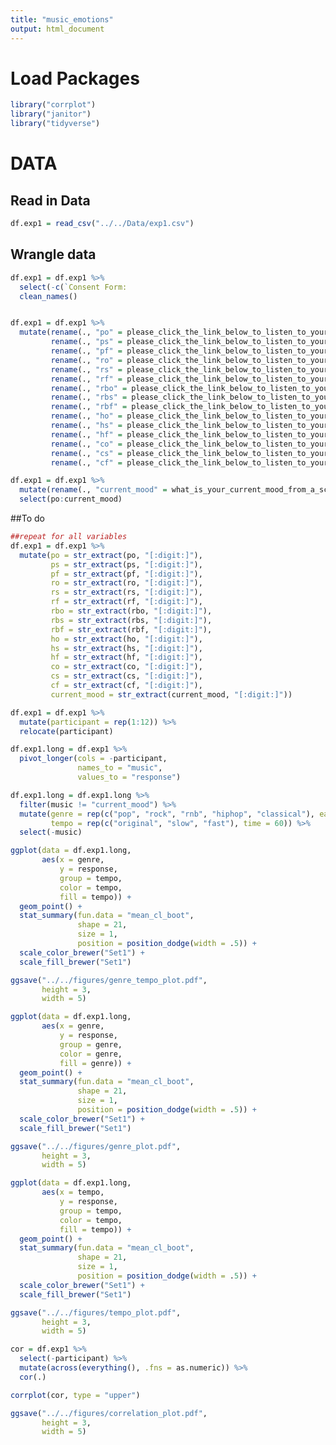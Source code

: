 ```yaml
---
title: "music_emotions"
output: html_document
---
```


# Load Packages

```r
library("corrplot")
library("janitor")
library("tidyverse")
```

# DATA

## Read in Data

```r
df.exp1 = read_csv("../../Data/exp1.csv")
```

## Wrangle data

```r
df.exp1 = df.exp1 %>% 
  select(-c(`Consent Form:                                                       DESCRIPTION: You are invited to participate in a research study on how different genres and tempos of music affect teenager’s emotions. Hopefully, based on the data, we can see what type of music at what tempo has the most positive/negative impact on teenager’s moods. You will be asked to listen to 15 20-to-30-seconds-long recordings of different music at different tempos and rate your mood after listening to each one.                                                                              TIME INVOLVEMENT: Your participation will take approximately 8-10 mins to finish the survey           RISKS AND BENEFITS: The risks associated with this study are none. Study data will be stored securely, minimizing the risk of confidentiality breach. We cannot and do not guarantee or promise that you will receive any benefits from this study. Your decision of whether or not to participate in this study will not affect your grades in school.                                               PARTICIPANT’S RIGHTS: If you have read this form and have decided to participate in this project, please understand your participation is voluntary and you have the right to withdraw your consent or discontinue participation at any time without penalty or loss of benefits to which you are otherwise entitled. The alternative is not to participate. You have the right to refuse to answer particular questions. The results of this research study may be presented at scientific or professional meetings or published in scientific journals. Your individual privacy will be maintained in all published and written data resulting from the study.`, Timestamp, Score)) %>% 
  clean_names() 


df.exp1 = df.exp1 %>% 
  mutate(rename(., "po" = please_click_the_link_below_to_listen_to_your_audio_whats_your_mood_after_listening_to_the_audio_from_a_scale_of_1_10_po),
         rename(., "ps" = please_click_the_link_below_to_listen_to_your_audio_whats_your_mood_after_listening_to_the_audio_from_a_scale_of_1_10_ps),
         rename(., "pf" = please_click_the_link_below_to_listen_to_your_audio_whats_your_mood_after_listening_to_the_audio_from_a_scale_of_1_10_pf),
         rename(., "ro" = please_click_the_link_below_to_listen_to_your_audio_whats_your_mood_after_listening_to_the_audio_from_a_scale_of_1_10_ro),
         rename(., "rs" = please_click_the_link_below_to_listen_to_your_audio_whats_your_mood_after_listening_to_the_audio_from_a_scale_of_1_10_rs),
         rename(., "rf" = please_click_the_link_below_to_listen_to_your_audio_whats_your_mood_after_listening_to_the_audio_from_a_scale_of_1_10_rf),
         rename(., "rbo" = please_click_the_link_below_to_listen_to_your_audio_whats_your_mood_after_listening_to_the_audio_from_a_scale_of_1_10_rbo),
         rename(., "rbs" = please_click_the_link_below_to_listen_to_your_audio_whats_your_mood_after_listening_to_the_audio_from_a_scale_of_1_10_rbs),
         rename(., "rbf" = please_click_the_link_below_to_listen_to_your_audio_whats_your_mood_after_listening_to_the_audio_from_a_scale_of_1_10_rbf),
         rename(., "ho" = please_click_the_link_below_to_listen_to_your_audio_whats_your_mood_after_listening_to_the_audio_from_a_scale_of_1_10_ho),
         rename(., "hs" = please_click_the_link_below_to_listen_to_your_audio_whats_your_mood_after_listening_to_the_audio_from_a_scale_of_1_10_hs),
         rename(., "hf" = please_click_the_link_below_to_listen_to_your_audio_whats_your_mood_after_listening_to_the_audio_from_a_scale_of_1_10_hf),
         rename(., "co" = please_click_the_link_below_to_listen_to_your_audio_whats_your_mood_after_listening_to_the_audio_from_a_scale_of_1_10_co),
         rename(., "cs" = please_click_the_link_below_to_listen_to_your_audio_whats_your_mood_after_listening_to_the_audio_from_a_scale_of_1_10_cs),
         rename(., "cf" = please_click_the_link_below_to_listen_to_your_audio_whats_your_mood_after_listening_to_the_audio_from_a_scale_of_1_10_cf))

df.exp1 = df.exp1 %>% 
  mutate(rename(., "current_mood" = what_is_your_current_mood_from_a_scale_of_1_10)) %>% 
  select(po:current_mood)


```

##To do

```r

##repeat for all variables
df.exp1 = df.exp1 %>% 
  mutate(po = str_extract(po, "[:digit:]"),
         ps = str_extract(ps, "[:digit:]"),
         pf = str_extract(pf, "[:digit:]"),
         ro = str_extract(ro, "[:digit:]"),
         rs = str_extract(rs, "[:digit:]"),
         rf = str_extract(rf, "[:digit:]"),
         rbo = str_extract(rbo, "[:digit:]"),
         rbs = str_extract(rbs, "[:digit:]"),
         rbf = str_extract(rbf, "[:digit:]"),
         ho = str_extract(ho, "[:digit:]"),
         hs = str_extract(hs, "[:digit:]"),
         hf = str_extract(hf, "[:digit:]"),
         co = str_extract(co, "[:digit:]"),
         cs = str_extract(cs, "[:digit:]"),
         cf = str_extract(cf, "[:digit:]"),
         current_mood = str_extract(current_mood, "[:digit:]"))

```

```r

df.exp1 = df.exp1 %>% 
  mutate(participant = rep(1:12)) %>% 
  relocate(participant) 

df.exp1.long = df.exp1 %>% 
  pivot_longer(cols = -participant,
               names_to = "music",
               values_to = "response")

df.exp1.long = df.exp1.long %>% 
  filter(music != "current_mood") %>% 
  mutate(genre = rep(c("pop", "rock", "rnb", "hiphop", "classical"), each = 3, times = 12),
         tempo = rep(c("original", "slow", "fast"), time = 60)) %>% 
  select(-music)

```

```r

ggplot(data = df.exp1.long,
       aes(x = genre,
           y = response,
           group = tempo,
           color = tempo,
           fill = tempo)) + 
  geom_point() + 
  stat_summary(fun.data = "mean_cl_boot",
               shape = 21,
               size = 1,
               position = position_dodge(width = .5)) +
  scale_color_brewer("Set1") +
  scale_fill_brewer("Set1")

ggsave("../../figures/genre_tempo_plot.pdf",
       height = 3,
       width = 5)

```


```r

ggplot(data = df.exp1.long,
       aes(x = genre,
           y = response,
           group = genre,
           color = genre,
           fill = genre)) + 
  geom_point() + 
  stat_summary(fun.data = "mean_cl_boot",
               shape = 21,
               size = 1,
               position = position_dodge(width = .5)) +
  scale_color_brewer("Set1") +
  scale_fill_brewer("Set1")

ggsave("../../figures/genre_plot.pdf",
       height = 3,
       width = 5)

```



```r

ggplot(data = df.exp1.long,
       aes(x = tempo,
           y = response,
           group = tempo,
           color = tempo,
           fill = tempo)) +
  geom_point() + 
  stat_summary(fun.data = "mean_cl_boot",
               shape = 21,
               size = 1,
               position = position_dodge(width = .5)) +
  scale_color_brewer("Set1") +
  scale_fill_brewer("Set1")

ggsave("../../figures/tempo_plot.pdf",
       height = 3,
       width = 5)

```


```r

cor = df.exp1 %>% 
  select(-participant) %>% 
  mutate(across(everything(), .fns = as.numeric)) %>% 
  cor(.)
```

```r
corrplot(cor, type = "upper")

ggsave("../../figures/correlation_plot.pdf",
       height = 3,
       width = 5)
```